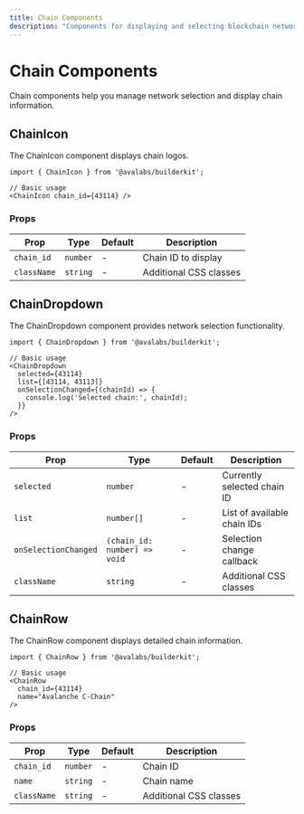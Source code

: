 ```yaml
---
title: Chain Components
description: "Components for displaying and selecting blockchain networks."
---
```


# Chain Components

Chain components help you manage network selection and display chain information.

## ChainIcon

The ChainIcon component displays chain logos.

```tsx
import { ChainIcon } from '@avalabs/builderkit';

// Basic usage
<ChainIcon chain_id={43114} />
```

### Props

| Prop | Type | Default | Description |
|------|------|---------|-------------|
| `chain_id` | `number` | - | Chain ID to display |
| `className` | `string` | - | Additional CSS classes |

## ChainDropdown

The ChainDropdown component provides network selection functionality.

```tsx
import { ChainDropdown } from '@avalabs/builderkit';

// Basic usage
<ChainDropdown
  selected={43114}
  list={[43114, 43113]}
  onSelectionChanged={(chainId) => {
    console.log('Selected chain:', chainId);
  }}
/>
```

### Props

| Prop | Type | Default | Description |
|------|------|---------|-------------|
| `selected` | `number` | - | Currently selected chain ID |
| `list` | `number[]` | - | List of available chain IDs |
| `onSelectionChanged` | `(chain_id: number) => void` | - | Selection change callback |
| `className` | `string` | - | Additional CSS classes |

## ChainRow

The ChainRow component displays detailed chain information.

```tsx
import { ChainRow } from '@avalabs/builderkit';

// Basic usage
<ChainRow
  chain_id={43114}
  name="Avalanche C-Chain"
/>
```

### Props

| Prop | Type | Default | Description |
|------|------|---------|-------------|
| `chain_id` | `number` | - | Chain ID |
| `name` | `string` | - | Chain name |
| `className` | `string` | - | Additional CSS classes |